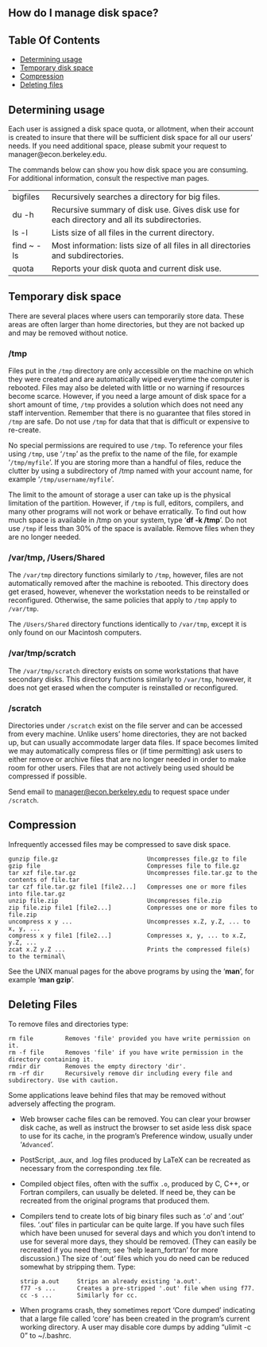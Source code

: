 

How do I manage disk space?
---------------------------

Table Of Contents
-----------------

-   [Determining usage](#howmuch)
-   [Temporary disk space](#temporary)
-   [Compression](#compression)
-   [Deleting files](#deleting)

<span id="howmuch"></span>Determining usage
-------------------------------------------

Each user is assigned a disk space quota, or allotment, when their
account is created to insure that there will be sufficient disk space
for all our users' needs. If you need additional space, please submit
your request to manager@econ.berkeley.edu.

The commands below can show you how disk space you are consuming. For
additional information, consult the respective man pages.

<table>
<tbody>
<tr class="odd">
<td>bigfiles</td>
<td>Recursively searches a directory for big files.</td>
</tr>
<tr class="even">
<td>du -h</td>
<td>Recursive summary of disk use. Gives disk use for each directory and all its subdirectories.</td>
</tr>
<tr class="odd">
<td>ls -l</td>
<td>Lists size of all files in the current directory.</td>
</tr>
<tr class="even">
<td>find ~ -ls</td>
<td>Most information: lists size of all files in all directories and subdirectories.</td>
</tr>
<tr class="odd">
<td>quota</td>
<td>Reports your disk quota and current disk use.</td>
</tr>
</tbody>
</table>

<span id="temporary"></span>Temporary disk space
------------------------------------------------

There are several places where users can temporarily store data. These
areas are often larger than home directories, but they are not backed up
and may be removed without notice.

### /tmp

Files put in the `/tmp` directory are only accessible on the machine on
which they were created and are automatically wiped everytime the
computer is rebooted. Files may also be deleted with little or no
warning if resources become scarce. However, if you need a large amount
of disk space for a short amount of time, `/tmp` provides a solution
which does not need any staff intervention. Remember that there is no
guarantee that files stored in `/tmp` are safe. Do not use `/tmp` for
data that that is difficult or expensive to re-create.

No special permissions are required to use `/tmp`. To reference your
files using `/tmp`, use '`/tmp`' as the prefix to the name of the file,
for example '`/tmp/myfile`'. If you are storing more than a handful of
files, reduce the clutter by using a subdirectory of /tmp named with
your account name, for example '`/tmp/username/myfile`'.

The limit to the amount of storage a user can take up is the physical
limitation of the partition. However, if `/tmp` is full, editors,
compilers, and many other programs will not work or behave erratically.
To find out how much space is available in /tmp on your system, type
'**df -k /tmp**'. Do not use `/tmp` if less than 30% of the space is
available. Remove files when they are no longer needed.

### /var/tmp, /Users/Shared

The `/var/tmp` directory functions similarly to `/tmp`, however, files
are not automatically removed after the machine is rebooted. This
directory does get erased, however, whenever the workstation needs to be
reinstalled or reconfigured. Otherwise, the same policies that apply to
`/tmp` apply to `/var/tmp`.

The `/Users/Shared` directory functions identically to `/var/tmp`,
except it is only found on our Macintosh computers.

### /var/tmp/scratch

The `/var/tmp/scratch` directory exists on some workstations that have
secondary disks. This directory functions similarly to `/var/tmp`,
however, it does not get erased when the computer is reinstalled or
reconfigured.

### /scratch

Directories under `/scratch` exist on the file server and can be
accessed from every machine. Unlike users' home directories, they are
not backed up, but can usually accommodate larger data files. If space
becomes limited we may automatically compress files or (if time
permitting) ask users to either remove or archive files that are no
longer needed in order to make room for other users. Files that are not
actively being used should be compressed if possible.

Send email to <manager@econ.berkeley.edu> to request space under
`/scratch`.

<span id="compression"></span>Compression
-----------------------------------------

Infrequently accessed files may be compressed to save disk space.

    gunzip file.gz                         Uncompresses file.gz to file
    gzip file                              Compresses file to file.gz
    tar xzf file.tar.gz                    Uncompresses file.tar.gz to the contents of file.tar
    tar czf file.tar.gz file1 [file2...]   Compresses one or more files into file.tar.gz
    unzip file.zip                         Uncompresses file.zip
    zip file.zip file1 [file2...]          Compresses one or more files to file.zip
    uncompress x y ...                     Uncompresses x.Z, y.Z, ... to x, y, ...
    compress x y file1 [file2...]          Compresses x, y, ... to x.Z, y.Z, ...
    zcat x.Z y.Z ...                       Prints the compressed file(s) to the terminal\

See the UNIX manual pages for the above programs by using the '**man**',
for example '**man gzip**'.

<span id="deleting"></span>Deleting Files
-----------------------------------------

To remove files and directories type:

    rm file         Removes 'file' provided you have write permission on it. 
    rm -f file      Removes 'file' if you have write permission in the directory containing it. 
    rmdir dir       Removes the empty directory 'dir'. 
    rm -rf dir      Recursively remove dir including every file and subdirectory. Use with caution.

Some applications leave behind files that may be removed without
adversely affecting the program.

-   Web browser cache files can be removed. You can clear your browser
    disk cache, as well as instruct the browser to set aside less disk
    space to use for its cache, in the program's Preference window,
    usually under '`Advanced`'.
-   PostScript, .aux, and .log files produced by LaTeX can be recreated
    as necessary from the corresponding .tex file.
-   Compiled object files, often with the suffix `.o`, produced by C,
    C++, or Fortran compilers, can usually be deleted. If need be, they
    can be recreated from the original programs that produced them.
-   Compilers tend to create lots of big binary files such as '.o' and
    '.out' files. '.out' files in particular can be quite large. If you
    have such files which have been unused for several days and which
    you don't intend to use for several more days, they should be
    removed. (They can easily be recreated if you need them; see 'help
    learn\_fortran' for more discussion.) The size of '.out' files which
    you do need can be reduced somewhat by stripping them. Type:

        strip a.out     Strips an already existing 'a.out'. 
        f77 -s ...      Creates a pre-stripped '.out' file when using f77. 
        cc -s ...       Similarly for cc.

-   When programs crash, they sometimes report 'Core dumped' indicating
    that a large file called 'core' has been created in the program's
    current working directory. A user may disable core dumps by adding
    "ulimit -c 0" to ~/.bashrc.


